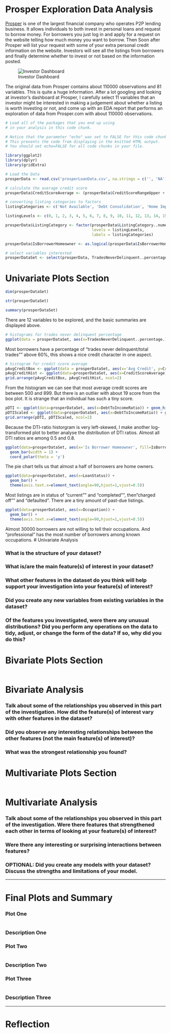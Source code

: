 Prosper Exploration Data Analysis
========================================================

[Prosper](prosper.com) is one of the largest financial company who operates P2P lending business. It allows individuals to both invest in personal loans and request to borrow money. For borrowers you just log in and apply for a request on the website telling how much money you want to borrow. Then Soon after Prosper will list your request with some of your extra personal credit information on the website. Investors will see all the listings from borrowers and finally determine whether to invest or not based on the information posted.

![Investor Dashboard](./prosper_dashboard.png)

The original data from Prosper contains about 110000 observations and 81 variables. This is quite a huge information. After a lot googling and looking at investor's dashboard at Prosper, I carefully select 11 variables that an investor might be interested in making a judgement about whether a listing is worth investing or not, and come up with an EDA report that performs an exploration of data from Prosper.com with about 110000 observations.

```r
# Load all of the packages that you end up using
# in your analysis in this code chunk.

# Notice that the parameter "echo" was set to FALSE for this code chunk.
# This prevents the code from displaying in the knitted HTML output.
# You should set echo=FALSE for all code chunks in your file.

library(ggplot2)
library(dplyr)
library(gridExtra)
```

```r
# Load the Data
prosperData <- read.csv('prosperLoanData.csv', na.strings = c('', 'NA'))

# calculate the average credit score
prosperData$CreditScoreAverage <- (prosperData$CreditScoreRangeUpper + prosperData$CreditScoreRangeUpper) / 2

# converting listing categories to factors
listingCategories <- c('Not Available', 'Debt Consolidation', 'Home Improvement', 'Business', 'Personal Loan', 'Student Use', 'Auto', 'Other', 'Baby&Adoption', 'Boat', 'Cosmetic Procedure', 'Engagement Ring', 'Green Loans', 'Household Expenses', 'Large Purchases', 'Medical/Dental', 'Motorcycle', 'RV', 'Taxes', 'Vacation', 'Wedding Loans')

listingLevels <- c(0, 1, 2, 3, 4, 5, 6, 7, 8, 9, 10, 11, 12, 13, 14, 15, 16, 17, 18, 19, 20)

prosperData$ListingCategory <- factor(prosperData$ListingCategory..numeric.,
                                      levels = listingLevels,
                                      labels = listingCategories)

prosperData$IsBorrowerHomeowner <- as.logical(prosperData$IsBorrowerHomeowner)

# select variables interested
prosperDataSet <- select(prosperData, TradesNeverDelinquent..percentage., CreditScoreAverage, DebtToIncomeRatio, IsBorrowerHomeowner, LoanStatus, Occupation, ProsperScore, BorrowerState, ListingCategory, EmploymentStatus, EmploymentStatusDuration)
```

# Univariate Plots Section
```r
dim(prosperDataSet)
```
```r
str(prosperDataSet)
```
```r
summary(prosperDataSet)
```
There are 12 variables to be explored, and the basic summaries are displayed above.

```r
# histograms for trades never delinquent percentage
ggplot(data = prosperDataSet, aes(x=TradesNeverDelinquent..percentage.)) + geom_histogram(bins = 10)
```
Most borrowers have a percentage of "trades never delinquent/total trades"" above 60%, this shows a nice credit character in one aspect.

```r
# histogram for credit score average
pAvgCreditBox <- ggplot(data = prosperDataSet, aes(x='Avg Credit', y=CreditScoreAverage)) + geom_boxplot()
pAvgCreditHist <- ggplot(data=prosperDataSet, aes(x=CreditScoreAverage)) + geom_histogram(bins=20)
grid.arrange(pAvgCreditBox, pAvgCreditHist, ncol=2)
```
From the histogram we can see that most average credit scores are between 500 and 899. But there is an outlier with about 19 score from the box plot. It is strange that an individual has such a tiny score.

```r
pDTI <- ggplot(data=prosperDataSet, aes(x=DebtToIncomeRatio)) + geom_histogram(bins=50)
pDTIScaled <- ggplot(data=prosperDataSet, aes(x=DebtToIncomeRatio)) + geom_histogram(bins=50) + scale_x_log10()
grid.arrange(pDTI, pDTIScaled, ncol=2)
```
Because the DTI-ratio historgram is very left-skewed, I make another log-transformed plot to better analyse the distribution of DTI ratios. Almost all DTI ratios are among 0.5 and 0.8.

```r
ggplot(data=prosperDataSet, aes(x='Is Borrower Homeowner', fill=IsBorrowerHomeowner)) + 
  geom_bar(width = 1) +
  coord_polar(theta = 'y')
```
The pie chart tells us that almost a half of borrowers are home owners.

```r
ggplot(data=prosperDataSet, aes(x=LoanStatus)) + 
  geom_bar() + 
  theme(axis.text.x=element_text(angle=90,hjust=1,vjust=0.5))
```
Most listings are in status of "current"" and "completed"", then "charged off"" and "defaulted". There are a tiny amount of past-due listings. 

```r
ggplot(data=prosperDataSet, aes(x=Occupation)) + 
  geom_bar() +
  theme(axis.text.x=element_text(angle=90,hjust=1,vjust=0.5))
```
Almost 30000 borrowers are not willing to tell their occupations. And "professional" has the most number of borrowers among known occupations.
# Univariate Analysis

### What is the structure of your dataset?

### What is/are the main feature(s) of interest in your dataset?

### What other features in the dataset do you think will help support your investigation into your feature(s) of interest?

### Did you create any new variables from existing variables in the dataset?

### Of the features you investigated, were there any unusual distributions? Did you perform any operations on the data to tidy, adjust, or change the form of the data? If so, why did you do this?



# Bivariate Plots Section
```r

```

# Bivariate Analysis

### Talk about some of the relationships you observed in this part of the investigation. How did the feature(s) of interest vary with other features in the dataset?

### Did you observe any interesting relationships between the other features (not the main feature(s) of interest)?

### What was the strongest relationship you found?




# Multivariate Plots Section

```r

```

# Multivariate Analysis

### Talk about some of the relationships you observed in this part of the investigation. Were there features that strengthened each other in terms of looking at your feature(s) of interest?

### Were there any interesting or surprising interactions between features?

### OPTIONAL: Did you create any models with your dataset? Discuss the strengths and limitations of your model.

------

# Final Plots and Summary

### Plot One
```r

```

### Description One


### Plot Two
```r

```

### Description Two


### Plot Three
```r

```

### Description Three

------

# Reflection
